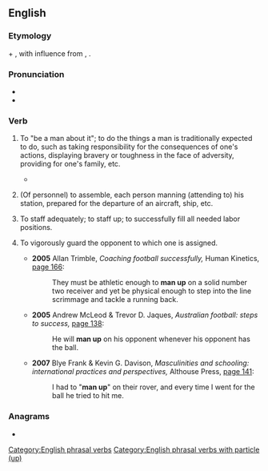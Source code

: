 ==English==

===Etymology===
{{m|en|man}} + {{m|en|up}}, with influence from {{m|en|own up}}, {{m|en|buck up}}. 

===Pronunciation===
* {{IPA|en|/mæn ˈʌp/}}
* {{audio|en|En-au-man up.ogg|Audio (AU)}}

===Verb===
{{en-verb|*}}

# {{lb|en|idiomatic}} To "be a man about it"; to do the things a man is traditionally expected to do, such as taking responsibility for the consequences of one's actions, displaying bravery or toughness in the face of adversity, providing for one's family, etc. {{qualifier|Compare {{m|en|man||brace oneself, steel oneself}}.}}
#: {{syn|en|boss up|person up}}
#: {{ux|en|I was wondering when he would '''man up''' and marry that girl he knocked up.}}
#: {{ux|en|You need to '''man up''' and confront your boss about her behavior.}}
#: {{ux|en|Hey son, '''man up''', okay? There will be time for tears later.}}
#* {{quote-web|en|url=https://www.theguardian.com/commentisfree/2022/jan/11/britain-boris-johnson-lockdown-gathering-public|title=Who’s really leading Britain – Boris Johnson or the crazy-face emoji?|author=Marina Hyde|date=2022-01-11|work=The Guardian|passage=Or do you also have to wait for some veteran civil servant to tell you whether or not you put your pants on the right way round this morning? Honestly mate, just '''MAN UP'''.}}
# {{lb|en|military}} (Of personnel) to assemble, each person manning (attending to) his station, prepared for the departure of an aircraft, ship, etc. {{qualifier|Compare {{m|en|man||supply with staff; take up position to operate}}.}}
# {{lb|en|of other personnel}} To staff adequately; to staff up; to successfully fill all needed labor positions. {{qualifier|Compare {{m|en|man||supply with staff}}.}}
# {{lb|en|sports}} To vigorously guard the opponent to which one is assigned.
#* '''2005''' Allan Trimble, ''Coaching football successfully,'' Human Kinetics, [https://books.google.com/books?id=dmQiV1QzQmYC&pg=PA183&dq=football+%22man+up%22&hl=en&ei=qkktTfeSFoOucKO_tNoH&sa=X&oi=book_result&ct=result&resnum=7&ved=0CEYQ6AEwBg#v=snippet&q=%22man%20up%20on%22&f=false page 166]:
#*: They must be athletic enough to '''man up''' on a solid number two receiver and yet be physical enough to step into the line scrimmage and tackle a running back.
#* '''2005''' Andrew McLeod & Trevor D. Jaques, ''Australian football: steps to success,'' [https://books.google.com/books?id=av8cdbCw2G8C&pg=PA138&dq=football+%22man+up+on%22&hl=en&ei=90ktTaOwEcWycLPxpZsI&sa=X&oi=book_result&ct=result&resnum=4&ved=0CDsQ6AEwAw#v=onepage&q=man%20up%20on&f=false page 138]:
#*: He will '''man up''' on his opponent whenever his opponent has the ball.
#* '''2007''' Blye Frank & Kevin G. Davison, ''Masculinities and schooling: international practices and perspectives,'' Althouse Press, [https://books.google.com/books?ei=KkotTYueI8nzcauHwLwI&ct=result&id=wysoAQAAIAAJ&dq=football+%22man+up+on%22&q=%22man+up%22#search_anchor page 141]:
#*: I had to "'''man up'''" on their rover, and every time I went for the ball he tried to hit me.

===Anagrams===
* {{anagrams|en|a=amnpu|umpan|unmap|upman}}

[[Category:English phrasal verbs]]
[[Category:English phrasal verbs with particle (up)]]